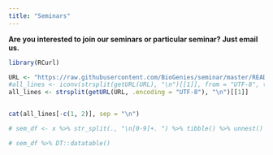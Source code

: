 ```yaml
---
title: "Seminars"
---
```


**Are you interested to join our seminars or particular seminar? Just email us.**

```r
library(RCurl)

URL <- "https://raw.githubusercontent.com/BioGenies/seminar/master/README.md"
#all_lines <- iconv(strsplit(getURL(URL), "\n")[[1]], from = "UTF-8", to = "UTF-8")
all_lines <- strsplit(getURL(URL, .encoding = "UTF-8"), "\n")[[1]]


cat(all_lines[-c(1, 2)], sep = "\n")

# sem_df <- x %>% str_split(., "\n[0-9]+. ") %>% tibble() %>% unnest() %>% rename("id" = ".") %>% separate(., col = 'id', into = c("date", "title"), sep = ": ")

# sem_df %>% DT::datatable()

``` 

